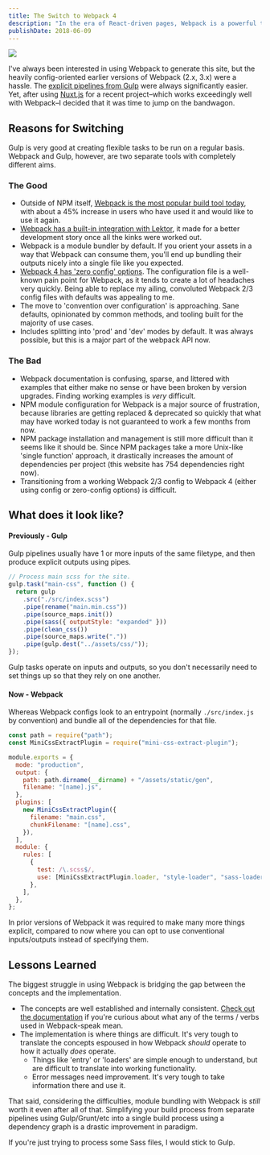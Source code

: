 ```yaml
---
title: The Switch to Webpack 4
description: "In the era of React-driven pages, Webpack is a powerful tool to have in your belt. Here's how the transition worked for this site."
publishDate: 2018-06-09
---
```




<Image src={webpackLogo} />

I've always been interested in using Webpack to generate this site, but the heavily config-oriented earlier versions of Webpack (2.x, 3.x) were a hassle. The [explicit pipelines from Gulp](https://gulpjs.com/) were always significantly easier. Yet, after using [Nuxt.js](https://nuxtjs.org/) for a recent project–which works exceedingly well with Webpack–I decided that it was time to jump on the bandwagon.

## Reasons for Switching

Gulp is very good at creating flexible tasks to be run on a regular basis. Webpack and Gulp, however, are two separate tools with completely different aims.

### The Good

- Outside of NPM itself, [Webpack is the most popular build tool today](https://stateofjs.com/2017/build-tools/results), with about a 45% increase in users who have used it and would like to use it again.
- [Webpack has a built-in integration with Lektor](https://github.com/lektor/lektor-webpack-support), it made for a better development story once all the kinks were worked out.
- Webpack is a module bundler by default. If you orient your assets in a way that Webpack can consume them, you'll end up bundling their outputs nicely into a single file like you expected.
- [Webpack 4 has 'zero config' options](https://medium.com/webpack/webpack-4-released-today-6cdb994702d4#dfa8). The configuration file is a well-known pain point for Webpack, as it tends to create a lot of headaches very quickly. Being able to replace my ailing, convoluted Webpack 2/3 config files with defaults was appealing to me.
- The move to 'convention over configuration' is approaching. Sane defaults, opinionated by common methods, and tooling built for the majority of use cases.
- Includes splitting into 'prod' and 'dev' modes by default. It was always possible, but this is a major part of the webpack API now.

### The Bad

- Webpack documentation is confusing, sparse, and littered with examples that either make no sense or have been broken by version upgrades. Finding working examples is _very_ difficult.
- NPM module configuration for Webpack is a major source of frustration, because libraries are getting replaced & deprecated so quickly that what may have worked today is not guaranteed to work a few months from now.
- NPM package installation and management is still more difficult than it seems like it should be. Since NPM packages take a more Unix-like 'single function' approach, it drastically increases the amount of dependencies per project (this website has 754 dependencies right now).
- Transitioning from a working Webpack 2/3 config to Webpack 4 (either using config or zero-config options) is difficult.

## What does it look like?

#### Previously - Gulp

Gulp pipelines usually have 1 or more inputs of the same filetype, and then produce explicit outputs using pipes.

```js
// Process main scss for the site.
gulp.task("main-css", function () {
  return gulp
    .src("./src/index.scss")
    .pipe(rename("main.min.css"))
    .pipe(source_maps.init())
    .pipe(sass({ outputStyle: "expanded" }))
    .pipe(clean_css())
    .pipe(source_maps.write("."))
    .pipe(gulp.dest("../assets/css/"));
});
```

Gulp tasks operate on inputs and outputs, so you don't necessarily need to set things up so that they rely on one another.

#### Now - Webpack

Whereas Webpack configs look to an entrypoint (normally `./src/index.js` by convention) and bundle all of the dependencies for that file.

```js
const path = require("path");
const MiniCssExtractPlugin = require("mini-css-extract-plugin");

module.exports = {
  mode: "production",
  output: {
    path: path.dirname(__dirname) + "/assets/static/gen",
    filename: "[name].js",
  },
  plugins: [
    new MiniCssExtractPlugin({
      filename: "main.css",
      chunkFilename: "[name].css",
    }),
  ],
  module: {
    rules: [
      {
        test: /\.scss$/,
        use: [MiniCssExtractPlugin.loader, "style-loader", "sass-loader"],
      },
    ],
  },
};
```

In prior versions of Webpack it was required to make many more things explicit, compared to now where you can opt to use conventional inputs/outputs instead of specifying them.

## Lessons Learned

The biggest struggle in using Webpack is bridging the gap between the concepts and the implementation.

- The concepts are well established and internally consistent. [Check out the documentation](https://webpack.js.org/concepts/) if you're curious about what any of the terms / verbs used in Webpack-speak mean.
- The implementation is where things are difficult. It's very tough to translate the concepts espoused in how Webpack _should_ operate to how it actually _does_ operate.
  - Things like 'entry' or 'loaders' are simple enough to understand, but are difficult to translate into working functionality.
  - Error messages need improvement. It's very tough to take information there and use it.

That said, considering the difficulties, module bundling with Webpack is _still_ worth it even after all of that. Simplifying your build process from separate pipelines using Gulp/Grunt/etc into a single build process using a dependency graph is a drastic improvement in paradigm.

If you're just trying to process some Sass files, I would stick to Gulp.
